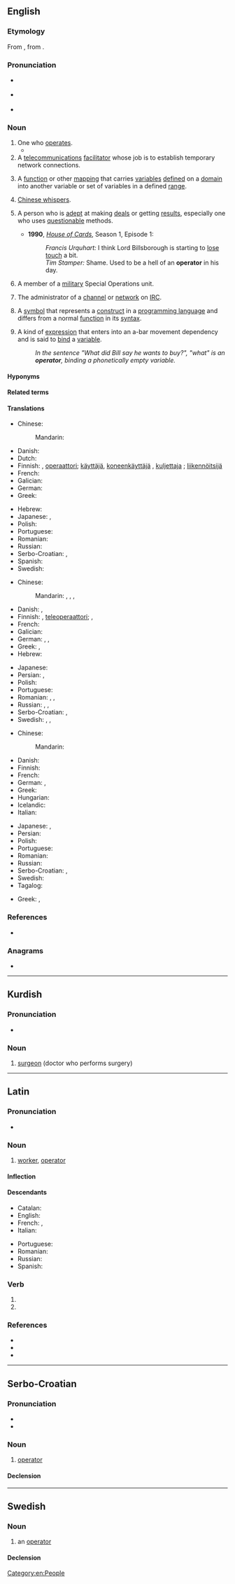 {{also|Operator|operatör|operátor|operatør}}
==English==

===Etymology===
From {{bor|en|la|operatōr}}, from {{m|la|operor||work, labour}}.

===Pronunciation===
* {{a|RP}} {{IPA|/ˈɒpəˌɹeɪtə/|lang=en}}
* {{a|GenAm}} {{IPA|/ˈɑpəˌɹeɪɾɚ/|lang=en}}
* {{hyphenation|op|er|ator|lang=en}}

===Noun===
{{en-noun}}

# One who [[operate]]s.
#* {{quote-book|year=1898|author={{w|Winston Churchill (novelist)|Winston Churchill}}
|title={{w|The Celebrity}}|chapter=1
|passage=The stories did not seem to me to touch life. […] They left me with the impression of a well-delivered stereopticon lecture, with characters about as life-like as the shadows on the screen, and whisking on and off, at the mercy of the '''operator'''.}}
# A [[telecommunications]] [[facilitator]] whose job is to establish temporary network connections.
# {{lb|en|mathematics}} A [[function]] or other [[mapping]] that carries [[variables]] [[defined]] on a [[domain]] into another variable or set of variables in a defined [[range]].
# [[Chinese whispers]].
# {{lb|en|informal}} A person who is [[adept]] at making [[deal]]s or getting [[results]], especially one who uses [[questionable]] methods.
#* '''1990''', ''[[w:House of Cards (UK TV show)|House of Cards]]'', Season 1, Episode 1:
#*: ''Francis Urquhart:'' I think Lord Billsborough is starting to [[lose touch]] a bit.<br>''Tim Stamper:'' Shame. Used to be a hell of an '''operator''' in his day.
# A member of a [[military]] Special Operations unit.
# {{lb|en|computing}} The administrator of a [[channel]] or [[network]] on [[IRC]].
# {{lb|en|computing}} A [[symbol]] that represents a [[construct]] in a [[programming language]] and differs from a normal [[function]] in its [[syntax]].
# {{lb|en|linguistics}} A kind of [[expression]] that enters into an a-bar movement dependency and is said to [[bind]] a [[variable]].
#: ''In the sentence "What did Bill say he wants to buy?", "what" is an '''operator''', binding a phonetically empty variable.''

====Hyponyms====
{{hyp4
|{{l|en|arithmetic operator}}
|{{l|en|assignment operator}}
|{{l|en|binary operator}}
|{{l|en|bitwise operator}}
|{{l|en|conditional operator}}
|{{l|en|comparison operator}}
|{{l|en|differential operator}}
|{{l|en|infix operator}}
|{{l|en|integral operator}}
|{{l|en|lifted operator}}
|{{l|en|logic operator}}
|{{l|en|smooth operator}}
|{{l|en|ternary operator}}
|{{l|en|unary operator}}
|lang=en}}

====Related terms====
{{rel4|lang=en
|opera
|operable
|operand
|operant
|operate
|operation
|operational
|operative
|opus
}}

====Translations====
{{trans-top|one who operates}}
* Chinese:
*: Mandarin: {{t+|cmn|操作者|tr=cāozuòzhě|sc=Hani}}
* Danish: {{t|da|operatør}}
* Dutch: {{t+|nl|bediener|m}}
* Finnish: {{t+|fi|toimija}}, [[operaattori]]; [[käyttäjä]], [[koneenkäyttäjä]] {{qualifier|machine operator}}, [[kuljettaja]] {{qualifier|lit. driver}}; [[liikennöitsijä]] {{qualifier|transportation}}
* French: {{t+|fr|opérateur|m}}
* Galician: {{t+|gl|operador|m}}
* German: {{t+|de|Betreiber|m}}
* Greek: {{t+|el|χειριστής|m}}
{{trans-mid}}
* Hebrew: {{t|he|מפעיל|m|tr=maf3íl|sc=Hebr}}
* Japanese: {{t|ja|操作者|tr=そうさしゃ, sōsasha|sc=Jpan}}, {{t|ja|オペレーター|tr=operētā|sc=Jpan}}
* Polish: {{t+|pl|operator|m}}
* Portuguese: {{t+|pt|operador|m}}
* Romanian: {{t+|ro|operator|m}}
* Russian: {{t+|ru|опера́тор|m}}
* Serbo-Croatian: {{t+|sh|operater|m}}, {{t|sh|оператер|m}}
* Spanish: {{t+|es|operador|m}}
* Swedish: {{t+|sv|operatör|c}}
{{trans-bottom}}

{{trans-top|telecommunications operator}}
* Chinese:
*: Mandarin: {{t+|cmn|話務員|sc=Hani}}, {{t+|cmn|话务员|tr=huàwùyuán|sc=Hani}}, {{t+|cmn|接線員|sc=Hani}}, {{t+|cmn|接线员|tr=jiēxiànyuán|sc=Hani}}
* Danish: {{t|da|telefonist}}, {{t|da|telefonistinde}}
* Finnish: {{t+|fi|operaattori}}, [[teleoperaattori]]; {{t|fi|keskuksenhoitaja}}, {{t|fi|vaihteenhoitaja}}
* French: {{t+|fr|téléphoniste|m|f}}
* Galician: {{t|gl|telefonista|m|f}}
* German: {{t+|de|Telefonist|f}}, {{t+|de|Telefonistin|f}}, {{t+|de|Vermittlung|f}}
* Greek: {{t+|el|τηλεφωνητής|m}}, {{t+|el|τηλεφωνήτρια|f}}
* Hebrew: {{t|he|מרכזיה|f|tr=merkaziyá|sc=Hebr}}
{{trans-mid}}
* Japanese: {{t|ja|交換手|tr=こうかんしゅ, kōkanshu|sc=Jpan}}
* Persian: {{t+|fa|اپراتور|tr=operātor|sc=fa-Arab}}, {{t+|fa|تلفنچی|tr=telefonči|sc=fa-Arab}}
* Polish: {{t+|pl|operator|m}}
* Portuguese: {{t|pt|telefonista|m|f}}
* Romanian: {{t+|ro|operator|m}}, {{t+|ro|operatoare|f}}, {{t+|ro|telefonistă|f}}
* Russian: {{t+|ru|телефони́ст|m}}, {{t+|ru|телефони́стка|f}}, {{t+|ru|опера́тор|m}}
* Serbo-Croatian: {{t+|sh|operater|m}}, {{t|sh|оператер|m}}
* Swedish: {{t|sv|telefonist|c}}, {{t|sv|telebolag|n}}, {{t+|sv|operatör|c}}
{{trans-bottom}}

{{trans-top|mathematical operator}}
* Chinese:
*: Mandarin: {{t+|cmn|算子|tr=suànzi|sc=Hani}}
* Danish: {{t|da|operator}}
* Finnish: {{t+|fi|operaattori}}
* French: {{t+|fr|opérateur|m}}
* German: {{t+|de|Operator|m}}, {{t|de|Rechenzeichen|n}}
* Greek: {{t+|el|τελεστής|m}}
* Hungarian: {{t|hu|műveleti jel}}
* Icelandic: {{t|is|virki|m}}
* Italian: {{t+|it|operatore|m}}
{{trans-mid}}
* Japanese: {{t|ja|演算子|tr=えんざんし, enzanshi|sc=Jpan}}, {{t|ja|作用素|tr=さようそ, sayōso|sc=Jpan}}
* Persian: {{t+|fa|عملگر|tr='amalgar|sc=fa-Arab}}
* Polish: {{t+|pl|operator|m}}
* Portuguese: {{t+|pt|operador|m}}
* Romanian: {{t+|ro|operator|m}}
* Russian: {{t+|ru|опера́тор|m}}
* Serbo-Croatian: {{t+|sh|operator|m}}, {{t|sh|djelatelj|m}}
* Swedish: {{t+|sv|operator|c}}
* Tagalog: {{t|tl|pakilos}}
{{trans-bottom}}

{{trans-see|Chinese whispers}}

{{trans-top|the administrator of a channel or network on IRC}}
* Greek: {{t+|el|διαχειριστής|m}}, {{t+|el|διαχειρίστρια|f}}
{{trans-mid}}
{{trans-bottom}}

===References===
* {{pedia}}

===Anagrams===
* {{anagrams|en|aeroport|aëroport}}

[[Category:en:People]]

----

==Kurdish==

===Pronunciation===
* {{ku-IPA}}

===Noun===
{{ku-noun}}

# [[surgeon]] (doctor who performs surgery)

{{tbot entry|Kurdish|surgeon|2008|April|ku}}

----

==Latin==

===Pronunciation===
* {{la-IPA|operātor}}

===Noun===
{{la-noun|operātor|operātōris|m|third}}

# [[worker]], [[#English|operator]]

====Inflection====
{{la-decl-3rd|operātor}}

====Descendants====
{{top2}}
* Catalan: {{l|ca|obrador}}
* English: {{l|en|operator}} {{q|borrowed}}
* French: {{l|fr|opérateur}} {{q|borrowed}}, {{l|fr|ouvreur}}
* Italian: {{l|it|operatore}}
{{mid2}}
* Portuguese: {{l|pt|obrador}}
* Romanian: {{l|ro|operator}} {{q|borrowed}}
* Russian: {{l|ru|опера́тор}} {{q|borrowed}}
* Spanish: {{l|es|obrador}}
{{bottom}}

===Verb===
{{la-verb-form|operātor}}

# {{inflection of|operor||2|s|futr|actv|impr|lang=la}}
# {{inflection of|operor||3|s|futr|actv|impr|lang=la}}

===References===
* {{R:L&S}}
* {{R:du Cange}}
* {{R:Gaffiot}}

----

==Serbo-Croatian==

===Pronunciation===
* {{IPA|/opěraːtor/|lang=sh}}
* {{hyphenation|o|pe|ra|tor|lang=sh}}

===Noun===
{{sh-noun|g=m|head=opèrātor}}

# {{lb|sh|mathematics}} [[#English|operator]]

====Declension====
{{sh-decl-noun
|operator|operatori
|operatora|operatora
|operatoru|operatorima
|operator|operatore
|operatore|operatori
|operatoru|operatorima
|operatorom|operatorima
}}

----

==Swedish==

===Noun===
{{sv-noun|c}}

# {{lb|sv|mathematics|computing}} an [[#English|operator]]

====Declension====
{{sv-infl-noun-c-r|3=operatore}}